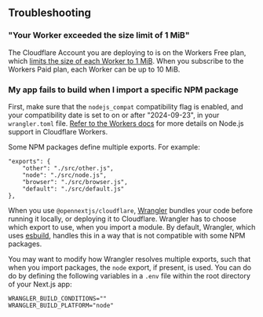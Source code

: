 
## Troubleshooting

### "Your Worker exceeded the size limit of 1 MiB"

The Cloudflare Account you are deploying to is on the Workers Free plan, which [limits the size of each Worker to 1 MiB](https://developers.cloudflare.com/workers/platform/limits/#worker-size). When you subscribe to the Workers Paid plan, each Worker can be up to 10 MiB.

### My app fails to build when I import a specific NPM package 

First, make sure that the `nodejs_compat` compatibility flag is enabled, and your compatibility date is set to on or after "2024-09-23", in your `wrangler.toml` file. [Refer to the Workers docs](https://developers.cloudflare.com/workers/runtime-apis/nodejs/) for more details on Node.js support in Cloudflare Workers.

Some NPM packages define multiple exports. For example:

```
"exports": {
    "other": "./src/other.js",
    "node": "./src/node.js",
    "browser": "./src/browser.js",
    "default": "./src/default.js"
},
```

When you use `@opennextjs/cloudflare`, [Wrangler](https://developers.cloudflare.com/workers/wrangler/) bundles your code before running it locally, or deploying it to Cloudflare. Wrangler has to choose which export to use, when you import a module. By default, Wrangler, which uses [esbuild](https://esbuild.github.io/), handles this in a way that is not compatible with some NPM packages. 

You may want to modify how Wrangler resolves multiple exports, such that when you import packages, the `node` export, if present, is used. You can do do by defining the following variables in a `.env` file within the root directory of your Next.js app:

```
WRANGLER_BUILD_CONDITIONS=""
WRANGLER_BUILD_PLATFORM="node"
```
